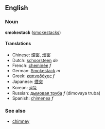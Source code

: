 ==English==
===Noun===
'''smokestack''' ([[smokestacks]])

====Translations====
*Chinese: [[煙窗]], [[烟窗]]
*Dutch: [[schoorsteen]] ''de''
*French: [[cheminée]] ''f''
*German: [[Smokestack]] ''m''
*Greek: [[καπνοδόχος]] ''f''
*Japanese: [[煙突]]
*Korean: [[굴뚝]]
*Russian: [[дымовая труба]] ''f'' (dimovaya truba)
*Spanish: [[chimenea]] ''f''

===See also===
*[[chimney]]